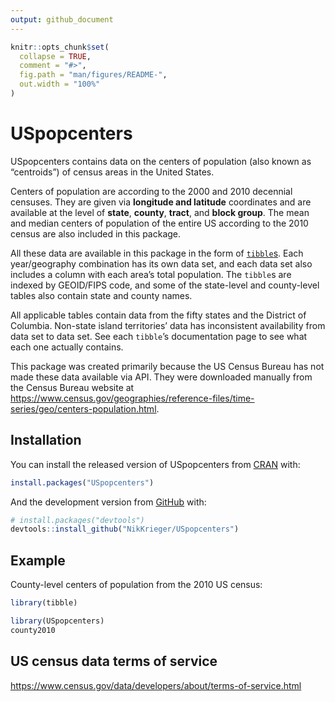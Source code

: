 ```yaml
---
output: github_document
---
```


<!-- README.md is generated from README.Rmd. Please edit that file -->

```r
knitr::opts_chunk$set(
  collapse = TRUE,
  comment = "#>",
  fig.path = "man/figures/README-",
  out.width = "100%"
)
```

# USpopcenters

<!-- badges: start -->
<!-- badges: end -->

USpopcenters contains data on the centers of population (also known as "centroids") of census areas in the United States.

Centers of population are according to the 2000 and 2010 decennial censuses. They are given via **longitude and latitude** coordinates and are available at the level of **state**, **county**, **tract**, and **block group**. The mean and median centers of population of the entire US according to the 2010 census are also included in this package.

All these data are available in this package in the form of [`tibble`s](https://github.com/tidyverse/tibble). Each year/geography combination has its own data set, and each data set also includes a column with each area's total population. The `tibble`s are indexed by GEOID/FIPS code, and some of the state-level and county-level tables also contain state and county names.

All applicable tables contain data from the fifty states and the District of Columbia. Non-state island territories' data has inconsistent availability from data set to data set. See each `tibble`'s documentation page to see what each one actually contains. 

This package was created primarily because the US Census Bureau has not made these data available via API. They were downloaded manually from the Census Bureau website at <https://www.census.gov/geographies/reference-files/time-series/geo/centers-population.html>.

## Installation

You can install the released version of USpopcenters from [CRAN](https://CRAN.R-project.org) with:

``` r
install.packages("USpopcenters")
```

And the development version from [GitHub](https://github.com/) with:

``` r
# install.packages("devtools")
devtools::install_github("NikKrieger/USpopcenters")
```
## Example

County-level centers of population from the 2010 US census:

```r
library(tibble)
```

```r
library(USpopcenters)
county2010
```

## US census data terms of service

<https://www.census.gov/data/developers/about/terms-of-service.html>
